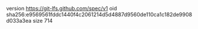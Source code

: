 version https://git-lfs.github.com/spec/v1
oid sha256:e9569561fddc1440f4c2061214d5d4887d9560de110ca1c182de9908d033a3ea
size 714
